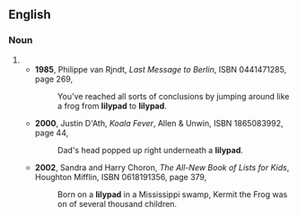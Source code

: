 ==English==
===Noun===
{{en-noun|sg=[[lily]][[pad]]}}
#{{alternative spelling of|[[lily pad]]}}
#*'''1985''', Philippe van Rjndt, ''Last Message to Berlin'', ISBN 0441471285, page 269,
#*:You've reached all sorts of conclusions by jumping around like a frog from '''lilypad''' to '''lilypad'''.
#*'''2000''', Justin D'Ath, ''Koala Fever'', Allen & Unwin, ISBN 1865083992, page 44,
#*:Dad's head popped up right underneath a '''lilypad'''.
#*'''2002''', Sandra and Harry Choron, ''The All-New Book of Lists for Kids'', Houghton Mifflin, ISBN 0618191356, page 379,
#*:Born on a '''lilypad''' in a Mississippi swamp, Kermit the Frog was on of several thousand children.